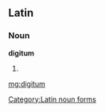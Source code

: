 ==Latin==

===Noun===
'''digitum''' {{g|m}}

# {{inflection of|digitus||acc|s|lang=la}}

[[Category:Latin noun forms]]

[[mg:digitum]]